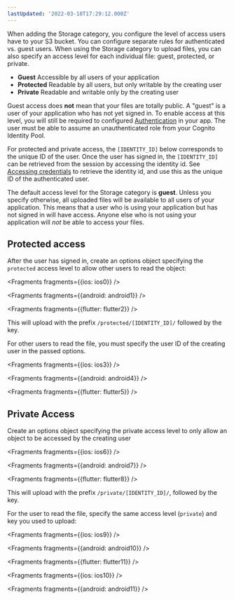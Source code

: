 ```yaml
---
lastUpdated: '2022-03-18T17:29:12.000Z'
---
```

 When adding the Storage category, you configure the level of access users have to your S3 bucket. You can configure separate rules for authenticated vs. guest users. When using the Storage category to upload files, you can also specify an access level for each individual file: guest, protected, or private.

- **Guest** Accessible by all users of your application
- **Protected** Readable by all users, but only writable by the creating user
- **Private** Readable and writable only by the creating user

Guest access does **not** mean that your files are totally public. A "guest" is a user of your application who has not yet signed in. To enable access at this level, you will still be required to configured [Authentication](/lib/auth/getting-started) in your app. The user must be able to assume an unauthenticated role from your Cognito Identity Pool.

For protected and private access, the `[IDENTITY_ID]` below corresponds to the unique ID of the user. Once the user has signed in, the `[IDENTITY_ID]` can be retrieved from the session by accessing the identity id. See [Accessing credentials](/lib/auth/access_credentials) to retrieve the identity id, and use this as the unique ID of the authenticated user.

<Callout>

The default access level for the Storage category is **guest**. Unless you specify otherwise, all uploaded files will be available to all users of your application. This means that a user who is using your application but has not signed in will have access. Anyone else who is not using your application will _not_ be able to access your files.

</Callout>

## Protected access

After the user has signed in, create an options object specifying the `protected` access level to allow other users to read the object:


<Fragments fragments={{ios: ios0}} />


<Fragments fragments={{android: android1}} />


<Fragments fragments={{flutter: flutter2}} />

This will upload with the prefix `/protected/[IDENTITY_ID]/` followed by the key.

For other users to read the file, you must specify the user ID of the creating user in the passed options.


<Fragments fragments={{ios: ios3}} />


<Fragments fragments={{android: android4}} />


<Fragments fragments={{flutter: flutter5}} />

## Private Access

Create an options object specifying the private access level to only allow an object to be accessed by the creating user


<Fragments fragments={{ios: ios6}} />


<Fragments fragments={{android: android7}} />


<Fragments fragments={{flutter: flutter8}} />

This will upload with the prefix `/private/[IDENTITY_ID]/`, followed by the key.

For the user to read the file, specify the same access level (`private`) and key you used to upload:


<Fragments fragments={{ios: ios9}} />


<Fragments fragments={{android: android10}} />


<Fragments fragments={{flutter: flutter11}} />


<Fragments fragments={{ios: ios10}} />


<Fragments fragments={{android: android11}} />
